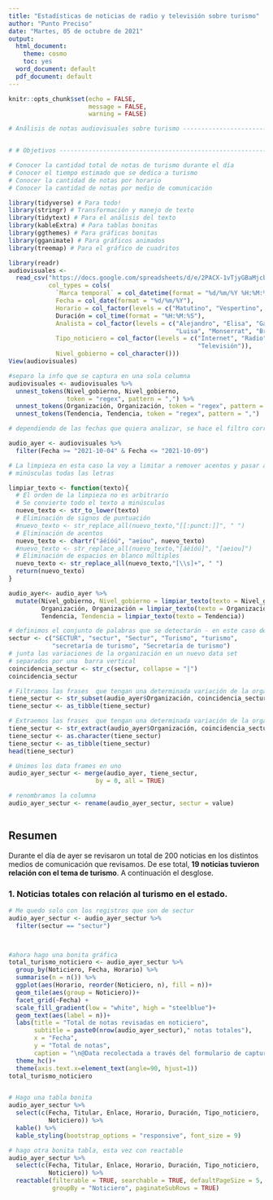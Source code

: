 ---
title: "Estadísticas de noticias de radio y televisión sobre turismo"
author: "Punto Preciso"
date: "Martes, 05 de octubre de 2021"
output:
  html_document: 
    theme: cosmo
    toc: yes
  word_document: default
  pdf_document: default
---

```{r setup, include=FALSE}
knitr::opts_chunk$set(echo = FALSE,
                      message = FALSE,
                      warning = FALSE)
```

```{r Objetivos, eval=FALSE, include=FALSE}

# Análisis de notas audiovisuales sobre turismo ---------------------------


# # Objetivos -------------------------------------------------------------

# Conocer la cantidad total de notas de turismo durante el día
# Conocer el tiempo estimado que se dedica a turismo
# Conocer la cantidad de notas por horario
# Conocer la cantidad de notas por medio de comunicación

```

```{r Librerías, include=FALSE}

library(tidyverse) # Para todo!
library(stringr) # Transformación y manejo de texto
library(tidytext) # Para el análisis del texto
library(kableExtra) # Para tablas bonitas
library(ggthemes) # Para gráficas bonitas
library(gganimate) # Para gráficos animados
library(treemap) # Para el gráfico de cuadritos

```

```{r Carga de los datos, include=FALSE}

library(readr)
audiovisuales <- 
  read_csv("https://docs.google.com/spreadsheets/d/e/2PACX-1vTjyGBaMjcbumwObs8PqncIQdHYIQ4EBuBcxqo1MtNDv9Yz62j-nt1Mwz14WAxwrezfiK1IxbVLkVXy/pub?output=csv", 
           col_types = cols(
             `Marca temporal` = col_datetime(format = "%d/%m/%Y %H:%M:%S"), 
             Fecha = col_date(format = "%d/%m/%Y"), 
             Horario = col_factor(levels = c("Matutino", "Vespertino", "Nocturno")), 
             Duración = col_time(format = "%H:%M:%S"),  
             Analista = col_factor(levels = c("Alejandro", "Elisa", "Gael",
                                              "Luisa", "Monserrat", "Braulio")), 
             Tipo_noticiero = col_factor(levels = c("Internet", "Radio", 
                                                    "Televisión")), 
             Nivel_gobierno = col_character()))
View(audiovisuales)

```

```{r Procesamiento de la data, include=FALSE}

#separo la info que se captura en una sola columna
audiovisuales <- audiovisuales %>% 
  unnest_tokens(Nivel_gobierno, Nivel_gobierno, 
                token = "regex", pattern = ",") %>% 
  unnest_tokens(Organización, Organización, token = "regex", pattern = ",") %>% 
  unnest_tokens(Tendencia, Tendencia, token = "regex", pattern = ",")

# dependiendo de las fechas que quiera analizar, se hace el filtro correspondiente

audio_ayer <- audiovisuales %>% 
  filter(Fecha >= "2021-10-04" & Fecha <= "2021-10-09")

# La limpieza en esta caso la voy a limitar a remover acentos y pasar a
# minúsculas todas las letras 

limpiar_texto <- function(texto){
  # El orden de la limpieza no es arbitrario
  # Se convierte todo el texto a minúsculas
  nuevo_texto <- str_to_lower(texto)
  # Eliminación de signos de puntuación
  #nuevo_texto <- str_replace_all(nuevo_texto,"[[:punct:]]", " ")
  # Eliminación de acentos
  nuevo_texto <- chartr("áéíóú", "aeiou", nuevo_texto)
  #nuevo_texto <- str_replace_all(nuevo_texto,"[áéíóú]", "[aeiou]")
  # Eliminación de espacios en blanco múltiples
  nuevo_texto <- str_replace_all(nuevo_texto,"[\\s]+", " ")
  return(nuevo_texto)
}

audio_ayer<- audio_ayer %>% 
  mutate(Nivel_gobierno, Nivel_gobierno = limpiar_texto(texto = Nivel_gobierno),
         Organización, Organización = limpiar_texto(texto = Organización),
         Tendencia, Tendencia = limpiar_texto(texto = Tendencia))

# definimos el conjunto de palabras que se detectarán - en este caso de turismo
sectur <- c("SECTUR", "sectur", "Sectur", "Turismo", "turismo",
            "secretaría de turismo", "Secretaría de turismo")
# junta las variaciones de la organización en un nuevo data set 
# separados por una  barra vertical
coincidencia_sectur <- str_c(sectur, collapse = "|")
coincidencia_sectur

# Filtramos las frases  que tengan una determinada variación de la organización
tiene_sectur <- str_subset(audio_ayer$Organización, coincidencia_sectur)
tiene_sectur <- as_tibble(tiene_sectur)

# Extraemos las frases  que tengan una determinada variación de la organización
tiene_sectur <- str_extract(audio_ayer$Organización, coincidencia_sectur)
tiene_sectur <- as.character(tiene_sectur)
tiene_sectur <- as_tibble(tiene_sectur)
head(tiene_sectur)

# Unimos los data frames en uno
audio_ayer_sectur <- merge(audio_ayer, tiene_sectur,
                        by = 0, all = TRUE)

# renombramos la columna 
audio_ayer_sectur <- rename(audio_ayer_sectur, sectur = value)

```

```{r Totales}



```


## Resumen 

Durante el día de ayer se revisaron un total de 200 noticias en los distintos medios de comunicación que revisamos. De ese total,  **19 noticias tuvieron relación con el tema de turismo**. A continuación el desglose.


### 1. Noticias totales con relación al turismo en el estado.
```{r total turismo, echo=FALSE}

# Me quedo solo con los registros que son de sectur
audio_ayer_sectur <- audio_ayer_sectur %>% 
  filter(sectur == "sectur")



#ahora hago una bonita gráfica
total_turismo_noticiero <- audio_ayer_sectur %>%
  group_by(Noticiero, Fecha, Horario) %>%
  summarise(n = n()) %>%
  ggplot(aes(Horario, reorder(Noticiero, n), fill = n))+
  geom_tile(aes(group = Noticiero))+
  facet_grid(~Fecha) + 
  scale_fill_gradient(low = "white", high = "steelblue")+
  geom_text(aes(label = n))+
  labs(title = "Total de notas revisadas en noticiero",
       subtitle = paste0(nrow(audio_ayer_sectur)," notas totales"),
       x = "Fecha",
       y = "Total de notas",
       caption = "\n@Data recolectada a través del formulario de captura de Punto Preciso")+
  theme_hc()+
  theme(axis.text.x=element_text(angle=90, hjust=1))
total_turismo_noticiero


# Hago una tabla bonita
audio_ayer_sectur %>% 
  select(c(Fecha, Titular, Enlace, Horario, Duración, Tipo_noticiero,
           Noticiero)) %>% 
  kable() %>% 
  kable_styling(bootstrap_options = "responsive", font_size = 9)

# hago otra bonita tabla, esta vez con reactable
audio_ayer_sectur %>% 
  select(c(Fecha, Titular, Enlace, Horario, Duración, Tipo_noticiero,
           Noticiero)) %>% 
  reactable(filterable = TRUE, searchable = TRUE, defaultPageSize = 5, 
            groupBy = "Noticiero", paginateSubRows = TRUE)

```














